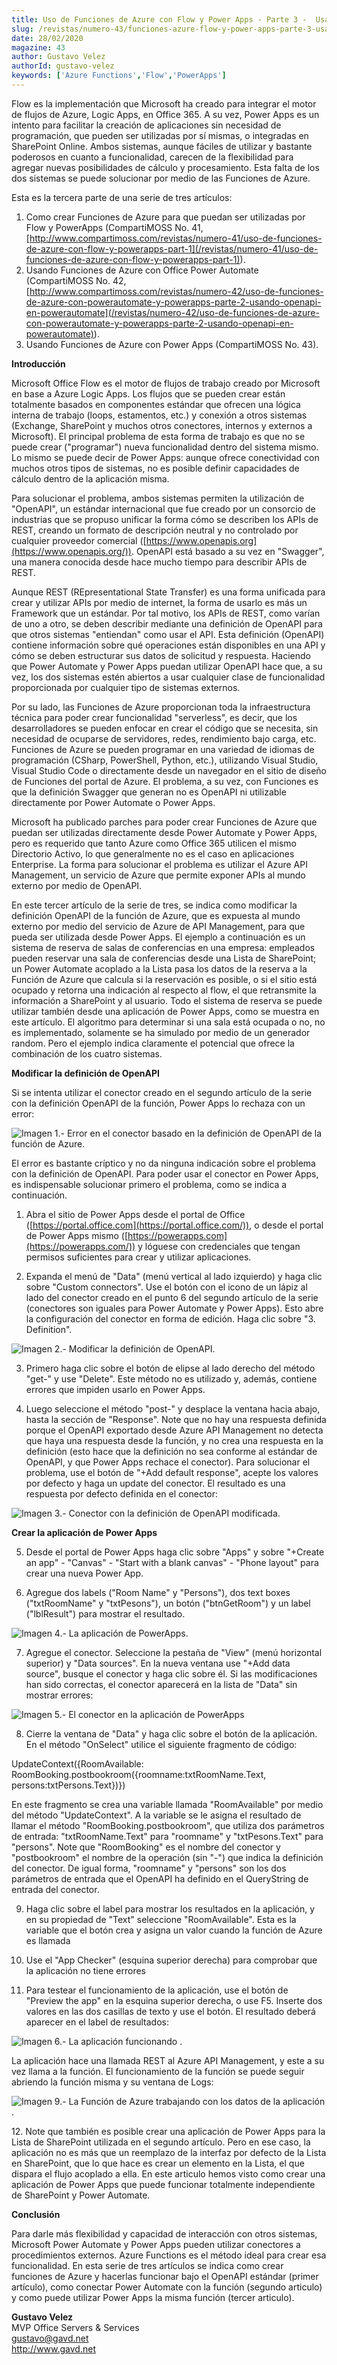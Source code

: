 ```yaml
---
title: Uso de Funciones de Azure con Flow y Power Apps - Parte 3 -  Usando OpenAPI en Power Apps
slug: /revistas/numero-43/funciones-azure-flow-y-power-apps-parte-3-usando-openapi-en-power-apps
date: 28/02/2020
magazine: 43
author: Gustavo Velez
authorId: gustavo-velez
keywords: ['Azure Functions','Flow','PowerApps']
---
```






Flow es la implementación que Microsoft ha creado para integrar el motor de flujos de Azure, Logic Apps, en Office 365. A su vez, Power Apps es un intento para facilitar la creación de aplicaciones sin necesidad de programación, que pueden ser utilizadas por sí mismas, o integradas en SharePoint Online. Ambos sistemas, aunque fáciles de utilizar y bastante poderosos en cuanto a funcionalidad, carecen de la flexibilidad para agregar nuevas posibilidades de cálculo y procesamiento. Esta falta de los dos sistemas se puede solucionar por medio de las Funciones de Azure.

Esta es la tercera parte de una serie de tres artículos:

1. Como crear Funciones de Azure para que puedan ser utilizadas por Flow y PowerApps (CompartiMOSS No. 41, [http://www.compartimoss.com/revistas/numero-41/uso-de-funciones-de-azure-con-flow-y-powerapps-part-1](/revistas/numero-41/uso-de-funciones-de-azure-con-flow-y-powerapps-part-1)).
2. Usando Funciones de Azure con Office Power Automate (CompartiMOSS No. 42, [http://www.compartimoss.com/revistas/numero-42/uso-de-funciones-de-azure-con-powerautomate-y-powerapps-parte-2-usando-openapi-en-powerautomate](/revistas/numero-42/uso-de-funciones-de-azure-con-powerautomate-y-powerapps-parte-2-usando-openapi-en-powerautomate)).
3. Usando Funciones de Azure con Power Apps (CompartiMOSS No. 43).


**Introducción**

Microsoft Office Flow es el motor de flujos de trabajo creado por Microsoft en base a Azure Logic Apps. Los flujos que se pueden crear están totalmente basados en componentes estándar que ofrecen una lógica interna de trabajo (loops, estamentos, etc.) y conexión a otros sistemas (Exchange, SharePoint y muchos otros conectores, internos y externos a Microsoft). El principal problema de esta forma de trabajo es que no se puede crear ("programar") nueva funcionalidad dentro del sistema mismo. Lo mismo se puede decir de Power Apps: aunque ofrece conectividad con muchos otros tipos de sistemas, no es posible definir capacidades de cálculo dentro de la aplicación misma.

Para solucionar el problema, ambos sistemas permiten la utilización de "OpenAPI", un estándar internacional que fue creado por un consorcio de industrias que se propuso unificar la forma cómo se describen los APIs de REST, creando un formato de descripción neutral y no controlado por cualquier proveedor comercial ([https://www.openapis.org](https://www.openapis.org/)). OpenAPI está basado a su vez en "Swagger", una manera conocida desde hace mucho tiempo para describir APIs de REST.

Aunque REST (REpresentational State Transfer) es una forma unificada para crear y utilizar APIs por medio de internet, la forma de usarlo es más un Framework que un estándar. Por tal motivo, los APIs de REST, como varían de uno a otro, se deben describir mediante una definición de OpenAPI para que otros sistemas "entiendan" como usar el API. Esta definición (OpenAPI) contiene información sobre qué operaciones están disponibles en una API y cómo se deben estructurar sus datos de solicitud y respuesta. Haciendo que Power Automate y Power Apps puedan utilizar OpenAPI hace que, a su vez, los dos sistemas estén abiertos a usar cualquier clase de funcionalidad proporcionada por cualquier tipo de sistemas externos.

Por su lado, las Funciones de Azure proporcionan toda la infraestructura técnica para poder crear funcionalidad "serverless", es decir, que los desarrolladores se pueden enfocar en crear el código que se necesita, sin necesidad de ocuparse de servidores, redes, rendimiento bajo carga, etc. Funciones de Azure se pueden programar en una variedad de idiomas de programación (CSharp, PowerShell, Python, etc.), utilizando Visual Studio, Visual Studio Code o directamente desde un navegador en el sitio de diseño de Funciones del portal de Azure. El problema, a su vez, con Funciones es que la definición Swagger que generan no es OpenAPI ni utilizable directamente por Power Automate o Power Apps.

Microsoft ha publicado parches para poder crear Funciones de Azure que puedan ser utilizadas directamente desde Power Automate y Power Apps, pero es requerido que tanto Azure como Office 365 utilicen el mismo Directorio Activo, lo que generalmente no es el caso en aplicaciones Enterprise. La forma para solucionar el problema es utilizar el Azure API Management, un servicio de Azure que permite exponer APIs al mundo externo por medio de OpenAPI.

En este tercer artículo de la serie de tres, se indica como modificar la definición OpenAPI de la función de Azure, que es expuesta al mundo externo por medio del servicio de Azure de API Management, para que pueda ser utilizada desde Power Apps. El ejemplo a continuación es un sistema de reserva de salas de conferencias en una empresa: empleados pueden reservar una sala de conferencias desde una Lista de SharePoint; un Power Automate acoplado a la Lista pasa los datos de la reserva a la Función de Azure que calcula si la reservación es posible, o si el sitio está ocupado y retorna una indicación al respecto al flow, el que retransmite la información a SharePoint y al usuario. Todo el sistema de reserva se puede utilizar también desde una aplicación de Power Apps, como se muestra en este artículo. El algoritmo para determinar si una sala está ocupada o no, no es implementado, solamente se ha simulado por medio de un generador random. Pero el ejemplo indica claramente el potencial que ofrece la combinación de los cuatro sistemas.

**Modificar la definición de OpenAPI**

Si se intenta utilizar el conector creado en el segundo artículo de la serie con la definición OpenAPI de la función, Power Apps lo rechaza con un error:

![Imagen 1.- Error en el conector basado en la definición de OpenAPI de la función de Azure.](../../../images/numero43/funciones-azure-flow-y-power-apps-parte-3-usando-openapi-en-power-apps/image1.png)

El error es bastante críptico y no da ninguna indicación sobre el problema con la definición de OpenAPI. Para poder usar el conector en Power Apps, es indispensable solucionar primero el problema, como se indica a continuación.

1. Abra el sitio de Power Apps desde el portal de Office ([https://portal.office.com](https://portal.office.com/)), o desde el portal de Power Apps mismo ([https://powerapps.com](https://powerapps.com/)) y lóguese con credenciales que tengan permisos suficientes para crear y utilizar aplicaciones.

2. Expanda el menú de "Data" (menú vertical al lado izquierdo) y haga clic sobre "Custom connectors". Use el botón con el icono de un lápiz al lado del conector creado en el punto 6 del segundo artículo de la serie (conectores son iguales para Power Automate y Power Apps). Esto abre la configuración del conector en forma de edición. Haga clic sobre "3. Definition".

![Imagen 2.- Modificar la definición de OpenAPI. ](../../../images/numero43/funciones-azure-flow-y-power-apps-parte-3-usando-openapi-en-power-apps/image2.png)

3. Primero haga clic sobre el botón de elipse al lado derecho del método "get-" y use "Delete". Este método no es utilizado y, además, contiene errores que impiden usarlo en Power Apps.

4. Luego seleccione el método "post-" y desplace la ventana hacia abajo, hasta la sección de "Response". Note que no hay una respuesta definida porque el OpenAPI exportado desde Azure API Management no detecta que haya una respuesta desde la función, y no crea una respuesta en la definición (esto hace que la definición no sea conforme al estándar de OpenAPI, y que Power Apps rechace el conector). Para solucionar el problema, use el botón de "+Add default response", acepte los valores por defecto y haga un update del conector. El resultado es una respuesta por defecto definida en el conector:

![Imagen 3.- Conector con la definición de OpenAPI modificada.](../../../images/numero43/funciones-azure-flow-y-power-apps-parte-3-usando-openapi-en-power-apps/image3.png)

**Crear la aplicación de Power Apps**

5. Desde el portal de Power Apps haga clic sobre "Apps" y sobre "+Create an app" - "Canvas" - "Start with a blank canvas" - "Phone layout" para crear una nueva Power App.

6. Agregue dos labels ("Room Name" y "Persons"), dos text boxes ("txtRoomName" y "txtPesons"), un botón ("btnGetRoom") y un label ("lblResult") para mostrar el resultado.​

![Imagen 4.- La aplicación de PowerApps.](../../../images/numero43/funciones-azure-flow-y-power-apps-parte-3-usando-openapi-en-power-apps/image4.png)

7. Agregue el conector. Seleccione la pestaña de "View" (menú horizontal superior) y "Data sources". En la nueva ventana use "+Add data source", busque el conector y haga clic sobre él. Si las modificaciones han sido correctas, el conector aparecerá en la lista de "Data" sin mostrar errores:​

![Imagen 5.- El conector en la aplicación de PowerApps ](../../../images/numero43/funciones-azure-flow-y-power-apps-parte-3-usando-openapi-en-power-apps/image5.png)

8. Cierre la ventana de "Data" y haga clic sobre el botón de la aplicación. En el método "OnSelect" utilice el siguiente fragmento de código:

UpdateContext(\{RoomAvailable: RoomBooking.postbookroom(\{roomname:txtRoomName.Text, persons:txtPersons.Text\})\})

En este fragmento se crea una variable llamada "RoomAvailable" por medio del método "UpdateContext". A la variable se le asigna el resultado de llamar el método "RoomBooking.postbookroom", que utiliza dos parámetros de entrada: "txtRoomName.Text" para "roomname" y "txtPesons.Text" para "persons". Note que "RoomBooking" es el nombre del conector y "postbookroom" el nombre de la operación (sin "-") que indica la definición del conector. De igual forma, "roomname" y "persons" son los dos parámetros de entrada que el OpenAPI ha definido en el QueryString de entrada del conector.

9. Haga clic sobre el label para mostrar los resultados en la aplicación, y en su propiedad de "Text" seleccione "RoomAvailable". Esta es la variable que el botón crea y asigna un valor cuando la función de Azure es llamada

10. Use el "App Checker" (esquina superior derecha) para comprobar que la aplicación no tiene errores

11. Para testear el funcionamiento de la aplicación, use el botón de "Preview the app" en la esquina superior derecha, o use F5. Inserte dos valores en las dos casillas de texto y use el botón. El resultado deberá aparecer en el label de resultados:

![Imagen 6.- La aplicación funcionando .](../../../images/numero43/funciones-azure-flow-y-power-apps-parte-3-usando-openapi-en-power-apps/image6.png)

La aplicación hace una llamada REST al Azure API Management, y este a su vez llama a la función. El funcionamiento de la función se puede seguir abriendo la función misma y su ventana de Logs:

![Imagen 9.- La Función de Azure trabajando con los datos de la aplicación .](../../../images/numero43/funciones-azure-flow-y-power-apps-parte-3-usando-openapi-en-power-apps/image7.png)

12. Note que también es posible crear una aplicación de Power Apps para la Lista de SharePoint utilizada en el segundo artículo. Pero en ese caso, la aplicación no es más que un reemplazo de la interfaz por defecto de la Lista en SharePoint, que lo que hace es crear un elemento en la Lista, el que dispara el flujo acoplado a ella. En este articulo hemos visto como crear una aplicación de Power Apps que puede funcionar totalmente independiente de SharePoint y Power Automate.

**Conclusión**

Para darle más flexibilidad y capacidad de interacción con otros sistemas, Microsoft Power Automate y Power Apps pueden utilizar conectores a procedimientos externos. Azure Functions es el método ideal para crear esa funcionalidad. En esta serie de tres artículos se indica como crear funciones de Azure y hacerlas funcionar bajo el OpenAPI estándar (primer artículo), como conectar Power Automate con la función (segundo articulo) y como puede utilizar Power Apps la misma función (tercer articulo).



**Gustavo Velez** <br />
MVP Office Servers & Services <br />
gustavo@gavd.net <br />
http://www.gavd.net <br /> 
 
